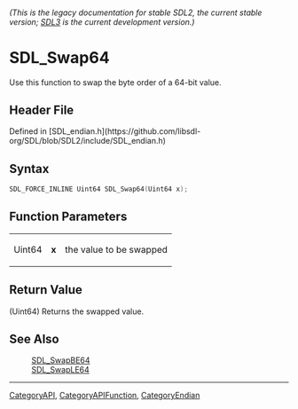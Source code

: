 ====== (This is the legacy documentation for stable SDL2, the current stable version; [https://wiki.libsdl.org/SDL3/ SDL3] is the current development version.) ======
= SDL_Swap64 =

Use this function to swap the byte order of a 64-bit value.

== Header File ==

Defined in [SDL_endian.h](https://github.com/libsdl-org/SDL/blob/SDL2/include/SDL_endian.h)

== Syntax ==

<syntaxhighlight lang='c'>
SDL_FORCE_INLINE Uint64 SDL_Swap64(Uint64 x);</syntaxhighlight>

== Function Parameters ==

{|
|Uint64
|'''x'''
|the value to be swapped
|}

== Return Value ==

(Uint64) Returns the swapped value.

== See Also ==

:[[SDL_SwapBE64]]
:[[SDL_SwapLE64]]

----
[[CategoryAPI]], [[CategoryAPIFunction]], [[CategoryEndian]]


